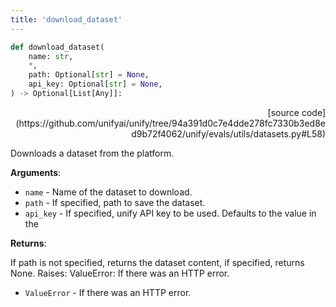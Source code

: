 ```yaml
---
title: 'download_dataset'
---
```


```python
def download_dataset(
    name: str,
    *,
    path: Optional[str] = None,
    api_key: Optional[str] = None,
) -> Optional[List[Any]]:
```

<p align="right">[source code](https://github.com/unifyai/unify/tree/94a391d0c7e4dde278fc7330b3ed8ed9b72f4062/unify/evals/utils/datasets.py#L58)</p>

Downloads a dataset from the platform.

**Arguments**:

- `name` - Name of the dataset to download.
- `path` - If specified, path to save the dataset.
- `api_key` - If specified, unify API key to be used. Defaults to the value in the



**Returns**:

If path is not specified, returns the dataset content, if specified, returns
None.
Raises:
ValueError: If there was an HTTP error.
- `ValueError` - If there was an HTTP error.